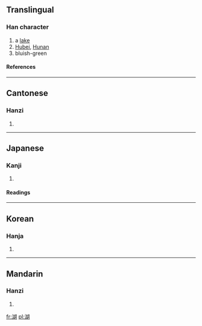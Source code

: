 ==Translingual==
===Han character===
{{Han char|rn=85|rad=水|as=09|sn=12|four=3712<sub>0</sub>|canj=水十口月 (EJRB)}}
# a [[lake]]
# [[Hubei]], [[Hunan]]
# bluish-green
====References====
{{Han ref|kx=0637.040|dkj=17836|dj=1044.050|hdz=31669.030|uh=6E56|ud=28246|bh=B4F2|bd=46322}}

----
==Cantonese==
===Hanzi===
{{yue-hanzi|jyut=|y=wu4}}
# {{defn|Cantonese}}

----
==Japanese==
===Kanji===
{{ja-kanji|grade=|rs=水09}}
# {{defn|Japanese}} 
====Readings====
{{ja-readings|on=[[こ]] (ko)|kun=[[みずうみ]] (mizuumi)}}

----
==Korean==
===Hanja===
{{ko-hanja|hangeul=호|eumhun=|rv=ho|mr=ho|y=ho}}
# {{defn|Korean}}

----
==Mandarin==
===Hanzi===
{{cmn-hanzi|pin=[[hú]] (hu2)|wg=hu<sup>2</sup>}}
# {{defn|Mandarin}}

[[fr:湖]]
[[pl:湖]]